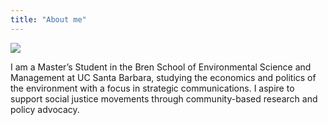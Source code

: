 ```yaml
---
title: "About me"
---
```

<img src="sunset.jpg" />

I am a Master's Student in the Bren School of Environmental Science and Management at UC Santa Barbara, 
studying the economics and politics of the environment with a focus in strategic communications. 
I aspire to support social justice movements through community-based research and policy advocacy. 